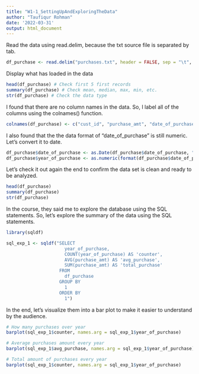 ```yaml
---
title: "W1-1_SettingUpAndExploringTheData"
author: "Taufiqur Rohman"
date: '2022-03-31'
output: html_document
---
```


Read the data using read.delim, because the txt source file is separated by tab.

```r
df_purchase <- read.delim("purchases.txt", header = FALSE, sep = "\t", dec = ".")
```

Display what has loaded in the data

```r
head(df_purchase) # Check first 5 first records
summary(df_purchase) # Check mean, median, max, min, etc.
str(df_purchase) # Check the data type
```

I found that there are no column names in the data. So, I label all of the columns using the colnames() function.

```r
colnames(df_purchase) <- c("cust_id", "purchase_amt", "date_of_purchase")
```

I also found that the the data format of "date_of_purchase" is still numeric. Let's convert it to date.

```r
df_purchase$date_of_purchase <- as.Date(df_purchase$date_of_purchase, "%Y-%m-%d")
df_purchase$year_of_purchase <- as.numeric(format(df_purchase$date_of_purchase, "%Y"))
```

Let's check it out again the end to confirm the data set is clean and ready to be analyzed.

```r
head(df_purchase)
summary(df_purchase)
str(df_purchase)
```

In the course, they said me to explore the database using the SQL statements. So, let's explore the summary of the data using the SQL statements.

```r
library(sqldf)
```

```r
sql_exp_1 <- sqldf("SELECT 
                      year_of_purchase, 
                      COUNT(year_of_purchase) AS 'counter',
                      AVG(purchase_amt) AS 'avg_purchase',
                      SUM(purchase_amt) AS 'total_purchase'
                    FROM 
                      df_purchase
                    GROUP BY
                      1
                    ORDER BY
                      1")
```

In the end, let's visualize them into a bar plot to make it easier to understand by the audience.

```r
# How many purchases over year
barplot(sql_exp_1$counter, names.arg = sql_exp_1$year_of_purchase)

# Average purchases amount every year
barplot(sql_exp_1$avg_purchase, names.arg = sql_exp_1$year_of_purchase)

# Total amount of purchases every year
barplot(sql_exp_1$counter, names.arg = sql_exp_1$year_of_purchase)
```

